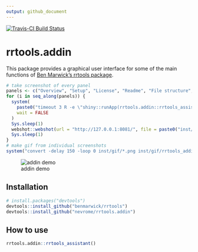 ```yaml
---
output: github_document
---
```


[![Travis-CI Build Status](https://travis-ci.org/nevrome/rrtools.addin.svg?branch=master)](https://travis-ci.org/nevrome/rrtools.addin)

# rrtools.addin

This package provides a graphical user interface for some of the main functions of [Ben Marwick's rrtools package](https://github.com/benmarwick/rrtools).

```r
# take screenshot of every panel
panels <- c("Overview", "Setup", "License", "Readme", "File structure", "Virtualisation", "CI", "Tests")
for (i in seq_along(panels)) {
  system(
    paste0("timeout 3 R -e \"shiny::runApp(rrtools.addin::rrtools_assistant(startpanel = '", panels[i], "', run_app = FALSE), port = 8081, launch.browser = FALSE)\""), 
    wait = FALSE
  )
  Sys.sleep(1)
  webshot::webshot(url = "http://127.0.0.1:8081/", file = paste0("inst/gif/webshot_", 100 + i, "_", ".png"), vwidth = 1200, vheight = 500)
  Sys.sleep(1)
}
# make gif from individual screenshots
system("convert -delay 150 -loop 0 inst/gif/*.png inst/gif/rrtools_addin_demo.gif")
```

![addin demo](https://github.com/nevrome/rrtools.addin/raw/master/inst/gif/rrtools_addin_demo.gif)

## Installation

```r
# install.packages("devtools")
devtools::install_github("benmarwick/rrtools")
devtools::install_github("nevrome/rrtools.addin")
```

## How to use

```r
rrtools.addin::rrtools_assistant()
```
